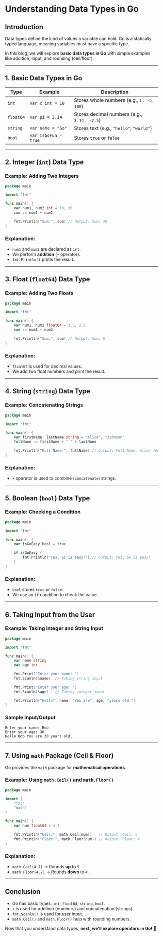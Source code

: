 # **Understanding Data Types in Go**

## **Introduction**

Data types define the kind of values a variable can hold. Go is a statically typed language, meaning variables must have a specific type.

In this blog, we will explore **basic data types in Go** with simple examples like addition, input, and rounding (ceil/floor).

---

## **1. Basic Data Types in Go**

| Type      | Example              | Description                                 |
| --------- | -------------------- | ------------------------------------------- |
| `int`     | `var x int = 10`     | Stores whole numbers (e.g., `1, -5, 100`)   |
| `float64` | `var pi = 3.14`      | Stores decimal numbers (e.g., `3.14, -7.5`) |
| `string`  | `var name = "Go"`    | Stores text (e.g., `"hello"`, `"world"`)    |
| `bool`    | `var isGoFun = true` | Stores `true` or `false`                    |

---

## **2. Integer (`int`) Data Type**

### **Example: Adding Two Integers**

```go filename="main.go" copy
package main

import "fmt"

func main() {
    var num1, num2 int = 10, 20
    sum := num1 + num2

    fmt.Println("Sum:", sum) // Output: Sum: 30
}
```

### **Explanation:**

- `num1` and `num2` are declared as `int`.
- We perform **addition** (`+` operator).
- `fmt.Println()` prints the result.

---

## **3. Float (`float64`) Data Type**

### **Example: Adding Two Floats**

```go filename="main.go" copy
package main

import "fmt"

func main() {
    var num1, num2 float64 = 3.5, 2.5
    sum := num1 + num2

    fmt.Println("Sum:", sum) // Output: Sum: 6
}
```

### **Explanation:**

- `float64` is used for decimal values.
- We add two float numbers and print the result.

---

## **4. String (`string`) Data Type**

### **Example: Concatenating Strings**

```go filename="main.go" copy
package main

import "fmt"

func main() {
    var firstName, lastName string = "Alice", "Johnson"
    fullName := firstName + " " + lastName

    fmt.Println("Full Name:", fullName) // Output: Full Name: Alice Johnson
}
```

### **Explanation:**

- `+` operator is used to combine (`concatenate`) strings.

---

## **5. Boolean (`bool`) Data Type**

### **Example: Checking a Condition**

```go filename="main.go" copy
package main

import "fmt"

func main() {
    var isGoEasy bool = true

    if isGoEasy {
        fmt.Println("Yes, Go is easy!") // Output: Yes, Go is easy!
    }
}
```

### **Explanation:**

- `bool` stores `true` or `false`.
- We use an `if` condition to check the value.

---

## **6. Taking Input from the User**

### **Example: Taking Integer and String Input**

```go filename="main.go" copy
package main

import "fmt"

func main() {
    var name string
    var age int

    fmt.Print("Enter your name: ")
    fmt.Scanln(&name)  // Taking string input

    fmt.Print("Enter your age: ")
    fmt.Scanln(&age)   // Taking integer input

    fmt.Println("Hello", name, "You are", age, "years old.")
}
```

### **Sample Input/Output**

```
Enter your name: Bob
Enter your age: 30
Hello Bob You are 30 years old.
```

---

## **7. Using `math` Package (Ceil & Floor)**

Go provides the `math` package for **mathematical operations**.

### **Example: Using `math.Ceil()` and `math.Floor()`**

```go filename="main.go" copy
package main

import (
    "fmt"
    "math"
)

func main() {
    var num float64 = 4.7

    fmt.Println("Ceil:", math.Ceil(num))   // Output: Ceil: 5
    fmt.Println("Floor:", math.Floor(num)) // Output: Floor: 4
}
```

### **Explanation:**

- `math.Ceil(4.7)` → Rounds **up** to `5`.
- `math.Floor(4.7)` → Rounds **down** to `4`.

---

## **Conclusion**

- Go has basic types: `int`, `float64`, `string`, `bool`.
- `+` is used for addition (numbers) and concatenation (strings).
- `fmt.Scanln()` is used for user input.
- `math.Ceil()` and `math.Floor()` help with rounding numbers.

Now that you understand data types, **next, we'll explore operators in Go!** 🚀
